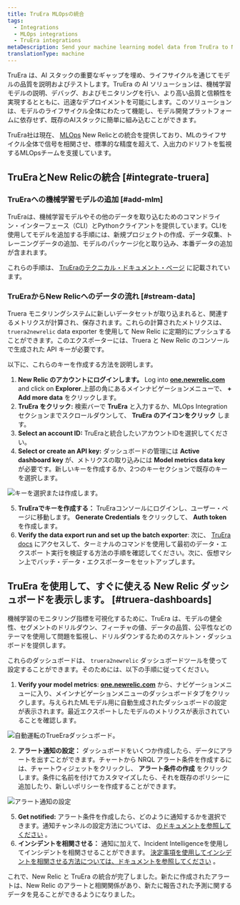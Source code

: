 ```yaml
---
title: TruEra MLOpsの統合
tags:
  - Integrations
  - MLOps integrations
  - TruEra integrations
metaDescription: Send your machine learning model data from TruEra to New Relic to understand your model's performance.
translationType: machine
---
```


TruEra は、AI スタックの重要なギャップを埋め、ライフサイクルを通じてモデルの品質を説明およびテストします。TruEra の AI ソリューションは、機械学習モデルの説明、デバッグ、およびモニタリングを行い、より高い品質と信頼性を実現するとともに、迅速なデプロイメントを可能にします。このソリューションは、モデルのライフサイクル全体にわたって機能し、モデル開発プラットフォームに依存せず、既存のAIスタックに簡単に組み込むことができます。

TruEra社は現在、 [MLOps](/docs/alerts-applied-intelligence/mlops/get-started/intro-mlops/) New Relicとの統合を提供しており、MLのライフサイクル全体で信号を相関させ、標準的な精度を超えて、入出力のドリフトを監視するMLOpsチームを支援しています。

## TruEraとNew Relicの統合 [#integrate-truera]

### TruEraへの機械学習モデルの追加 [#add-mlm]

TruEraは、機械学習モデルやその他のデータを取り込むためのコマンドライン・インターフェース（CLI）とPythonクライアントを提供しています。CLIを使用してモデルを追加する手順には、新規プロジェクトの作成、データ収集、トレーニングデータの追加、モデルのパッケージ化と取り込み、本番データの追加が含まれます。

これらの手順は、 [TruEraのテクニカル・ドキュメント・ページ](https://truera.com/newrelicintegration/) に記載されています。

### TruEraからNew Relicへのデータの流れ [#stream-data]

Truera モニタリングシステムに新しいデータセットが取り込まれると、関連するメトリクスが計算され、保存されます。これらの計算されたメトリクスは、 `truera2newrelic` data exporter を使用して New Relic に定期的にプッシュすることができます。このエクスポーターには、Truera と New Relic のコンソールで生成された API キーが必要です。

以下に、これらのキーを作成する方法を説明します。

1. **New Relic のアカウントにログインします。** Log into **[one.newrelic.com](https://one.newrelic.com)** and click on **Explorer**.上部の角にあるメインナビゲーションメニューで、 **+ Add more data** をクリックします。
2. **TruEra をクリック:** 検索バーで **TruEra** と入力するか、MLOps Integration セクションまでスクロールダウンして、 **TruEra のアイコンをクリック** します。
3. **Select an account ID:** TruEraと統合したいアカウントIDを選択してください。
4. **Select or create an API key:** ダッシュボードの管理には **Active dashboard key** が、メトリクスの取り込みには **Model metrics data key** が必要です。新しいキーを作成するか、2つのキーセクションで既存のキーを選択します。

![キーを選択または作成します。](./images/truera_step4.png "キーの選択と作成")

5. **TruEraでキーを作成する：** TruEraコンソールにログインし、ユーザー・ページに移動します。 **Generate Credentials** をクリックして、 **Auth token** を作成します。
6. **Verify the data export run and set up the batch exporter**: 次に、 [TruEra docs](https://truera.com/newrelicintegration/) にアクセスして、ターミナルのコマンドを使用して最初のデータ・エクスポー ト実行を検証する方法の手順を確認してください。次に、仮想マシン上でバッチ・データ・エクスポーターをセットアップします。

## TruEra を使用して、すぐに使える New Relic ダッシュボードを表示します。 [#truera-dashboards]

機械学習のモニタリング指標を可視化するために、TruEra は、モデルの健全性、セグメントのドリルダウン、フィーチャの値、データの品質、公平性などのテーマを使用して問題を監視し、ドリルダウンするためのスケルトン・ダッシュボードを提供します。

これらのダッシュボードは、 `truera2newrelic` ダッシュボードツールを使って設定することができます。そのためには、以下の手順に従ってください。

1. **Verify your model metrics**: **[one.newrelic.com](https://one.newrelic.com)** から、ナビゲーションメニューに入り、メインナビゲーションメニューのダッシュボードタブをクリックします。与えられたMLモデル用に自動生成されたダッシュボードの設定が表示されます。最近エクスポートしたモデルのメトリクスが表示されていることを確認します。

![自動運転のTrueEraダッシュボード。](./images/truera_dash1.png "TrueEraの自動ダッシュボード")

2. **アラート通知の設定：** ダッシュボードをいくつか作成したら、データにアラートを出すことができます。チャートから NRQL アラート条件を作成するには、チャートウィジェットをクリックし、 **アラート条件の作成** をクリックします。条件に名前を付けてカスタマイズしたら、それを既存のポリシーに追加したり、新しいポリシーを作成することができます。

![アラート通知の設定](./images/truera_alerts.png "アラート通知の設定")

5. **Get notified:** アラート条件を作成したら、どのように通知するかを選択できます。通知チャンネルの設定方法については、 [のドキュメントを参照してください](/docs/alerts-applied-intelligence/new-relic-alerts/alert-notifications/notification-channels-control-where-send-alerts/) 。
6. **インシデントを相関させる：** 通知に加えて、Incident Intelligenceを使用してインシデントを相関させることができます。 [決定事項を使用してインシデントを相関させる方法については、ドキュメントを参照してください](/docs/alerts-applied-intelligence/applied-intelligence/incident-intelligence/change-applied-intelligence-correlation-logic-decisions/) 。

これで、New Relic と TruEra の統合が完了しました。新たに作成されたアラートは、New Relic のアラートと相関関係があり、新たに報告された予測に関するデータを見ることができるようになりました。